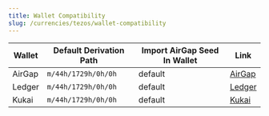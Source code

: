 ```yaml
---
title: Wallet Compatibility
slug: /currencies/tezos/wallet-compatibility
---
```



<WalletCompatibilityIntro />

| Wallet | Default Derivation Path | Import AirGap Seed In Wallet | Link                               |
| ------ | ----------------------- | ---------------------------- | ---------------------------------- |
| AirGap | `m/44h/1729h/0h/0h`     | default                      | [AirGap](https://airgap.it)        |
| Ledger | `m/44h/1729h/0h/0h`     | default                      | [Ledger](https://www.ledger.com/)  |
| Kukai  | `m/44h/1729h/0h/0h`     | default                      | [Kukai](https://wallet.kukai.app/) |
